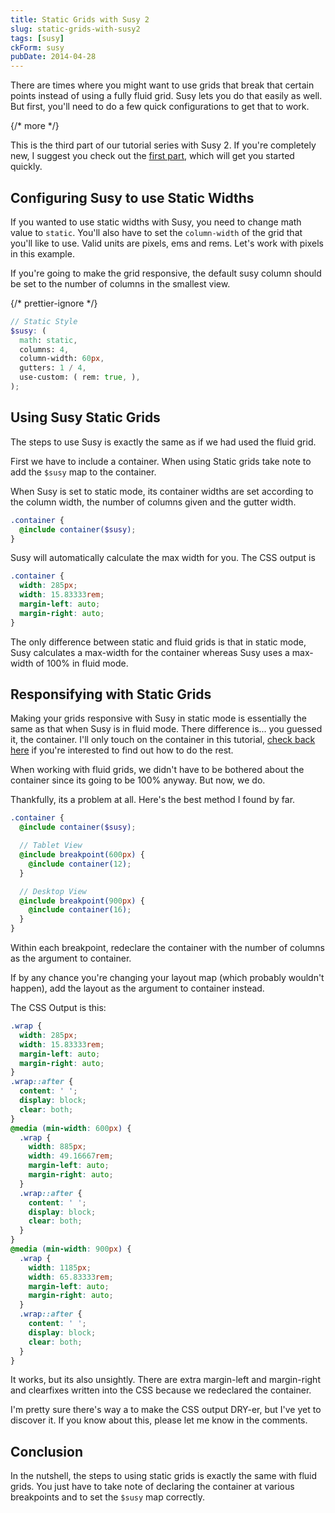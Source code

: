 ```yaml
---
title: Static Grids with Susy 2
slug: static-grids-with-susy2
tags: [susy]
ckForm: susy
pubDate: 2014-04-28
---
```


There are times where you might want to use grids that break that certain points instead of using a fully fluid grid. Susy lets you do that easily as well. But first, you'll need to do a few quick configurations to get that to work.

{/* more */}

This is the third part of our tutorial series with Susy 2. If you're completely new, I suggest you check out the [first part][1], which will get you started quickly.

## Configuring Susy to use Static Widths

If you wanted to use static widths with Susy, you need to change math value to `static`. You'll also have to set the `column-width` of the grid that you'll like to use. Valid units are pixels, ems and rems. Let's work with pixels in this example.

If you're going to make the grid responsive, the default susy column should be set to the number of columns in the smallest view.

{/* prettier-ignore */}
```scss
// Static Style
$susy: (
  math: static,
  columns: 4,
  column-width: 60px,
  gutters: 1 / 4,
  use-custom: ( rem: true, ),
);
```

## Using Susy Static Grids

The steps to use Susy is exactly the same as if we had used the fluid grid.

First we have to include a container. When using Static grids take note to add the `$susy` map to the container.

When Susy is set to static mode, its container widths are set according to the column width, the number of columns given and the gutter width.

```scss
.container {
  @include container($susy);
}
```

Susy will automatically calculate the max width for you. The CSS output is

```scss
.container {
  width: 285px;
  width: 15.83333rem;
  margin-left: auto;
  margin-right: auto;
}
```

The only difference between static and fluid grids is that in static mode, Susy calculates a max-width for the container whereas Susy uses a max-width of 100% in fluid mode.

## Responsifying with Static Grids

Making your grids responsive with Susy in static mode is essentially the same as that when Susy is in fluid mode. There difference is... you guessed it, the container. I'll only touch on the container in this tutorial, [check back here][2] if you're interested to find out how to do the rest.

When working with fluid grids, we didn't have to be bothered about the container since its going to be 100% anyway. But now, we do.

Thankfully, its a problem at all. Here's the best method I found by far.

```scss
.container {
  @include container($susy);

  // Tablet View
  @include breakpoint(600px) {
    @include container(12);
  }

  // Desktop View
  @include breakpoint(900px) {
    @include container(16);
  }
}
```

Within each breakpoint, redeclare the container with the number of columns as the argument to container.

If by any chance you're changing your layout map (which probably wouldn't happen), add the layout as the argument to container instead.

The CSS Output is this:

```scss
.wrap {
  width: 285px;
  width: 15.83333rem;
  margin-left: auto;
  margin-right: auto;
}
.wrap::after {
  content: ' ';
  display: block;
  clear: both;
}
@media (min-width: 600px) {
  .wrap {
    width: 885px;
    width: 49.16667rem;
    margin-left: auto;
    margin-right: auto;
  }
  .wrap::after {
    content: ' ';
    display: block;
    clear: both;
  }
}
@media (min-width: 900px) {
  .wrap {
    width: 1185px;
    width: 65.83333rem;
    margin-left: auto;
    margin-right: auto;
  }
  .wrap::after {
    content: ' ';
    display: block;
    clear: both;
  }
}
```

It works, but its also unsightly. There are extra margin-left and margin-right and clearfixes written into the CSS because we redeclared the container.

I'm pretty sure there's way a to make the CSS output DRY-er, but I've yet to discover it. If you know about this, please let me know in the comments.

## Conclusion

In the nutshell, the steps to using static grids is exactly the same with fluid grids. You just have to take note of declaring the container at various breakpoints and to set the `$susy` map correctly.

[1]: /blog/susy2-tutorial/ 'A complete tutorial to Susy 2'
[2]: /blog/susy2-tutorial-2/ 'A complete Tutorial to susy 2 part 2'
